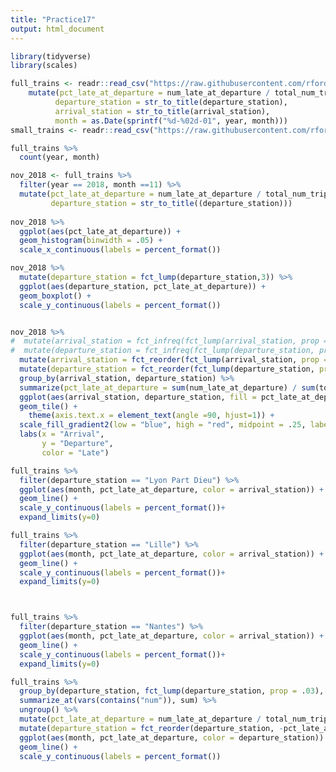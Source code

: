 ```yaml
---
title: "Practice17"
output: html_document
---
```


```r
library(tidyverse)
library(scales)
```

```r
full_trains <- readr::read_csv("https://raw.githubusercontent.com/rfordatascience/tidytuesday/master/data/2019/2019-02-26/full_trains.csv") %>%
    mutate(pct_late_at_departure = num_late_at_departure / total_num_trips,
          departure_station = str_to_title(departure_station),
          arrival_station = str_to_title(arrival_station), 
          month = as.Date(sprintf("%d-%02d-01", year, month)))                    
small_trains <- readr::read_csv("https://raw.githubusercontent.com/rfordatascience/tidytuesday/master/data/2019/2019-02-26/small_trains.csv") 
```

```r
full_trains %>%
  count(year, month)
```

```r
nov_2018 <- full_trains %>%
  filter(year == 2018, month ==11) %>%
  mutate(pct_late_at_departure = num_late_at_departure / total_num_trips,
         departure_station = str_to_title((departure_station))) 
  
nov_2018 %>%
  ggplot(aes(pct_late_at_departure)) +
  geom_histogram(binwidth = .05) +
  scale_x_continuous(labels = percent_format())

nov_2018 %>%
  mutate(departure_station = fct_lump(departure_station,3)) %>%
  ggplot(aes(departure_station, pct_late_at_departure)) +
  geom_boxplot() +
  scale_y_continuous(labels = percent_format())


nov_2018 %>%
#  mutate(arrival_station = fct_infreq(fct_lump(arrival_station, prop = .01))) %>%
#  mutate(departure_station = fct_infreq(fct_lump(departure_station, prop = .01))) %>%
  mutate(arrival_station = fct_reorder(fct_lump(arrival_station, prop = .01), pct_late_at_departure)) %>%
  mutate(departure_station = fct_reorder(fct_lump(departure_station, prop = .01), pct_late_at_departure)) %>%
  group_by(arrival_station, departure_station) %>%
  summarize(pct_late_at_departure = sum(num_late_at_departure) / sum(total_num_trips)) %>%
  ggplot(aes(arrival_station, departure_station, fill = pct_late_at_departure)) +
  geom_tile() +
    theme(axis.text.x = element_text(angle =90, hjust=1)) +
  scale_fill_gradient2(low = "blue", high = "red", midpoint = .25, labels = percent_format()) +
  labs(x = "Arrival",
       y = "Departure",
       color = "Late")
```

```r
full_trains %>%
  filter(departure_station == "Lyon Part Dieu") %>%
  ggplot(aes(month, pct_late_at_departure, color = arrival_station)) +
  geom_line() +
  scale_y_continuous(labels = percent_format())+
  expand_limits(y=0)

full_trains %>%
  filter(departure_station == "Lille") %>%
  ggplot(aes(month, pct_late_at_departure, color = arrival_station)) +
  geom_line() +
  scale_y_continuous(labels = percent_format())+
  expand_limits(y=0)



full_trains %>%
  filter(departure_station == "Nantes") %>%
  ggplot(aes(month, pct_late_at_departure, color = arrival_station)) +
  geom_line() +
  scale_y_continuous(labels = percent_format())+
  expand_limits(y=0)
```

```r
full_trains %>%
  group_by(departure_station, fct_lump(departure_station, prop = .03), month) %>%
  summarize_at(vars(contains("num")), sum) %>%
  ungroup() %>%
  mutate(pct_late_at_departure = num_late_at_departure / total_num_trips) %>%
  mutate(departure_station = fct_reorder(departure_station, -pct_late_at_departure, last)) %>%
  ggplot(aes(month, pct_late_at_departure, color = departure_station)) +
  geom_line() +
  scale_y_continuous(labels = percent_format())
```


